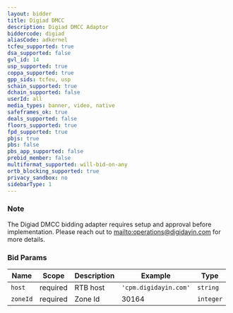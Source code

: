 ```yaml
---
layout: bidder
title: Digiad DMCC
description: Digiad DMCC Adaptor
biddercode: digiad
aliasCode: adkernel
tcfeu_supported: true
dsa_supported: false
gvl_id: 14
usp_supported: true
coppa_supported: true
gpp_sids: tcfeu, usp
schain_supported: true
dchain_supported: false
userId: all
media_types: banner, video, native
safeframes_ok: true
deals_supported: false
floors_supported: true
fpd_supported: true
pbjs: true
pbs: false
pbs_app_supported: false
prebid_member: false
multiformat_supported: will-bid-on-any
ortb_blocking_supported: true
privacy_sandbox: no
sidebarType: 1
---
```


### Note

The Digiad DMCC bidding adapter requires setup and approval before implementation. Please reach out to [mailto:operations@digidayin.com](operations@digidayin.com) for more details.

### Bid Params


| Name     | Scope    | Description           | Example                   | Type     |
|----------|----------|-----------------------|---------------------------|----------|
| `host`   | required | RTB host | `'cpm.digidayin.com'` | `string` |
| `zoneId` | required | Zone Id           | 30164                 | `integer` |
